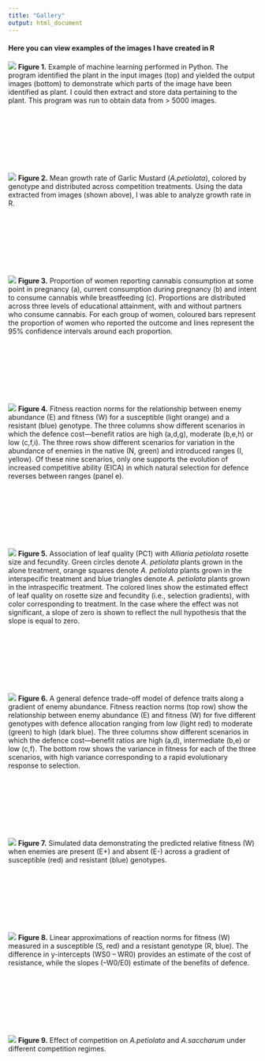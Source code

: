 ```yaml
---
title: "Gallery"
output: html_document
---
```


#### Here you can view examples of the images I have created in R

![](Gallery/ML_Image.png)
**Figure 1.** Example of machine learning performed in Python. The program identified the plant in the input images (top) and yielded the output images (bottom) to demonstrate which parts of the image have been identified as plant. I could then extract and store data pertaining to the plant. This program was run to obtain data from > 5000 images.

<p>&nbsp;</p>
<p>&nbsp;</p>
<p>&nbsp;</p>
<p>&nbsp;</p>


![](Gallery/FamilyGrowthRate_new.png)
**Figure 2.** Mean growth rate of Garlic Mustard (*A.petiolata*), colored by genotype and distributed across competition treatments. Using the data extracted from images (shown above), I was able to analyze growth rate in R. 

<p>&nbsp;</p>
<p>&nbsp;</p>
<p>&nbsp;</p>
<p>&nbsp;</p>


![](Gallery/ComboPlot.png)
**Figure 3.** Proportion of women reporting cannabis consumption at some point in pregnancy (a), current consumption during pregnancy (b) and intent to consume cannabis while breastfeeding (c). Proportions are distributed across three levels of educational attainment, with and without partners who consume cannabis. For each group of women, coloured bars represent the proportion of women who reported the outcome and lines represent the 95% confidence intervals around each proportion. 

<p>&nbsp;</p>
<p>&nbsp;</p>
<p>&nbsp;</p>
<p>&nbsp;</p>





![](Gallery/Figure6bhtmlUpload.png)
**Figure 4.** Fitness reaction norms for the relationship between enemy abundance (E) and fitness (W)
for a susceptible (light orange) and a resistant (blue) genotype. The three columns show different
scenarios in which the defence cost—benefit ratios are high (a,d,g), moderate (b,e,h) or low (c,f,i). The
three rows show different scenarios for variation in the abundance of enemies in the native (N, green)
and introduced ranges (I, yellow). Of these nine scenarios, only one supports the evolution of increased
competitive ability (EICA) in which natural selection for defence reverses between ranges (panel e).

<p>&nbsp;</p>
<p>&nbsp;</p>

<p>&nbsp;</p>
<p>&nbsp;</p>





![](Gallery/PC1SelectionMultiNoLegend_NullHyp.png)
**Figure 5.** Association of leaf quality (PC1) with *Alliaria petiolata* rosette size and
fecundity. Green circles denote *A. petiolata* plants grown in the alone treatment, orange squares
denote *A. petiolata* plants grown in the interspecific treatment and blue triangles denote
*A. petiolata* plants grown in the intraspecific treatment. The colored lines show the
estimated effect of leaf quality on rosette size and fecundity (i.e., selection gradients),
with color corresponding to treatment. In the case where the effect was not significant, a
slope of zero is shown to reflect the null hypothesis that the slope is equal to zero.

<p>&nbsp;</p>
<p>&nbsp;</p>

<p>&nbsp;</p>
<p>&nbsp;</p>


![](Gallery/Figure5htmlUpload.png)
**Figure 6.** A general defence trade-off model of defence traits along a gradient of enemy abundance.
Fitness reaction norms (top row) show the relationship between enemy abundance (E) and fitness (W)
for five different genotypes with defence allocation ranging from low (light red) to moderate (green) to
high (dark blue). The three columns show different scenarios in which the defence cost—benefit ratios
are high (a,d), intermediate (b,e) or low (c,f). The bottom row shows the variance in fitness for each of
the three scenarios, with high variance corresponding to a rapid evolutionary response to selection.


<p>&nbsp;</p>
<p>&nbsp;</p>

<p>&nbsp;</p>
<p>&nbsp;</p>


![](Gallery/FitnessTradeOff_1.png)
**Figure 7.** Simulated data demonstrating the predicted relative fitness (W) when enemies are present (E+) and absent (E-) across a gradient of susceptible (red) and resistant (blue) genotypes. 

<p>&nbsp;</p>
<p>&nbsp;</p>

<p>&nbsp;</p>
<p>&nbsp;</p>



![](Gallery/FitnessLine3.png)
**Figure 8.** Linear approximations of reaction norms for fitness (W) measured in a susceptible (S, red) and a resistant genotype (R, blue). The difference in y-intercepts (WS0 – WR0) provides an estimate of the cost of resistance, while the slopes (–W0/E0) estimate of the benefits of defence.




<p>&nbsp;</p>
<p>&nbsp;</p>

<p>&nbsp;</p>
<p>&nbsp;</p>




![](Gallery/StandardizedCompetitionEffects2.png)
**Figure 9.** Effect of competition on *A.petiolata* and *A.saccharum* under different competition regimes. 




